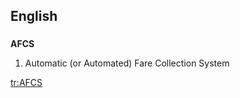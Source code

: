 ==English==
==={{acronym}}===
'''AFCS'''
# {{transport}} Automatic (or Automated) Fare Collection System

[[tr:AFCS]]